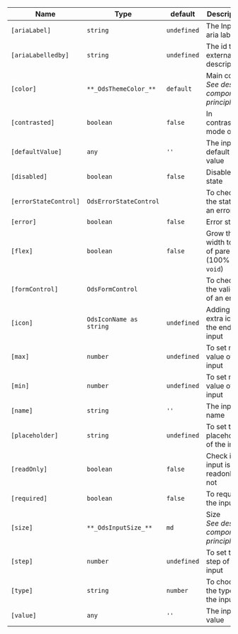 | Name                  | Type                    | default     | Description                                        |
|-----------------------|-------------------------| ----------- |----------------------------------------------------|
| `[ariaLabel]`         | `string  `              | `undefined` | The Input aria label                               |
| `[ariaLabelledby]`    | `string`                | `undefined` | The id to an external description                  |
| `[color]`             | `**_OdsThemeColor_**`   | `default`   | Main color<br />_See design components principles_ |
| `[contrasted]`        | `boolean`               | `false`     | In contrasted mode or not                          |
| `[defaultValue]`      | `any`                   | `''`        | The input default value                            |
| `[disabled]`          | `boolean`               | `false`     | Disabled state                                     |
| `[errorStateControl]` | `OdsErrorStateControl`  |             | To check the state of an error                     |
| `[error]`             | `boolean`               | `false`     | Error state                                        |
| `[flex]`              | `boolean`               | `false`     | Grow the width to x% of parent (100% if `void`)    |
| `[formControl]`       | `OdsFormControl`        |             | To check the validity of an error                  |
| `[icon]`              | `OdsIconName as string` | `undefined` | Adding an extra icon at the end of input           |
| `[max]`               | `number`                | `undefined` | To set min value of the input                      |
| `[min]`               | `number`                | `undefined` | To set max value of the input                      |
| `[name]`              | `string`                | `''`        | The input name                                     |
| `[placeholder]`       | `string`                | `undefined` | To set the placeholder of the input                |
| `[readOnly]`          | `boolean`               | `false`     | Check if input is in readonly or not               |
| `[required]`          | `boolean`               | `false`     | To required the input                              |
| `[size]`              | `**_OdsInputSize_**`    | `md`        | Size<br />_See design components principles_       |
| `[step]`              | `number`                | `undefined` | To set the step of the input                       |
| `[type]`              | `string`                | `number`    | To choose the type of the input                    |
| `[value]`             | `any`                   | `''`        | The input value                                    |

